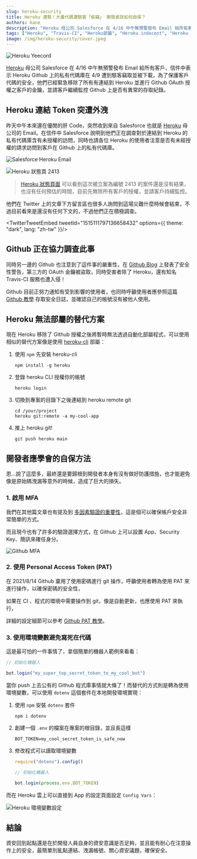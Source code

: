 ---
slug: heroku-security
title: Heroku 遭駭！大量代碼遭駭客「偷竊」 開發者該如何自保？
authors: kane
description: "Heroku 母公司 Salesforce 在 4/16 中午無預警發布 Email 給所有客戶，信件中表示 Heroku Github 上的私有代碼庫在 4/9 遭到駭客竊取並被下載，為了保護客戶代碼的安全，他們已經緊急移除了所有有連結到 Heroku 並進行 Github OAuth 授權之客戶的金鑰，並請客戶繼續監控 Github 上是否有異常的存取紀錄。"
tags: ["Heroku", "Travis-CI", "Heroku部屬", "Heroku indecent", "Heroku down", "heroku-cli", "Github", "資安", "OAuth"]
image: /img/heroku-security/cover.jpeg
---


![Heroku Yeecord](/img/heroku-security/cover.jpeg)

[Heroku](https://www.heroku.com/) 母公司 Salesforce 在 4/16 中午無預警發布 Email 給所有客戶，信件中表示 Heroku Github 上的私有代碼庫在 4/9 遭到駭客竊取並被下載，為了保護客戶代碼的安全，他們已經緊急移除了所有有連結到 Heroku 並進行 Github OAuth 授權之客戶的金鑰，並請客戶繼續監控 Github 上是否有異常的存取紀錄。

<TOCInline toc={toc}/>

## Heroku 連結 Token 突遭外洩

昨天中午本來還在優閒的肝 Code，突然收到來自 Salesforce 也就是 [Heroku](https://www.heroku.com) 母公司的 Email。在信件中 Salesforce 說明到他們正在調查對於連結到 Heroku 的私有代碼庫含有未授權的訪問，同時也請各位 Heroku 的使用者注意是否有未經授權的請求訪問到客戶在 Github 上的私有代碼庫。

![Salesforce Heroku Email](/img/heroku-security/salesforce-email.png)

<!--truncate-->

<Adsense/>

![Heroku 狀態頁 2413](/img/heroku-security/heroku-2413.png)
> [Heroku 狀態頁面](https://status.heroku.com/incidents/2413) 可以看到這次被立案為編號 2413 的案件還是沒有結果，也沒有任何預估的時間，目前先無除所有客戶的授權，並請客戶持續監控。

他們在 Twitter 上的文章下方留言區也很多人詢問到這場災難什麼時候會結束，不過目前看來是還沒有任何下文的，不過他們正在積極調查。

<TwitterTweetEmbed tweetId="1515111797136658432" options={{ theme: "dark", lang: "zh-tw" }}/>

## Github 正在協力調查此事

同時另一邊的 Github 也注意到了這件事的嚴重性，在 [Github Blog](https://github.blog/2022-04-15-security-alert-stolen-oauth-user-tokens/) 上發表了安全性警告，第三方的 OAuth 金鑰被盜取，同時受害者除了 Heroku，還有知名 Travis-CI 服務也遭入侵！

Github 目前正努力通知有受到影響的使用者，也同時呼籲使用者應參照這篇 [Github 教學](https://docs.github.com/en/authentication/keeping-your-account-and-data-secure/reviewing-your-security-log) 存取安全日誌，並確認自己的帳號沒有被他人使用。

## Heroku 無法部屬的替代方案

現在 Heroku 移除了 Github 授權之後將暫時無法透過自動化部屬程式，可以使用相似的替代方案像是使用 [heroku-cli](https://devcenter.heroku.com/articles/heroku-cli) 部屬：

1. 使用 `npm` 先安裝 heroku-cli

	```shell
	npm install -g heroku
	```

2. 登錄 heroku CLI 授權你的帳號

	```shell
	heroku login
	```

3. 切換到專案的目錄下之後連結到 heroku remote git

	```shell
	cd /your/project
	heroku git:remote -a my-cool-app
	```

<Adsense/>

4. 推上 heroku git!
	```shell
	git push heroku main
	```

## 開發者應學會的自保方法

恩...說了這麼多，最終還是要歸根到開發者本身有沒有做好防護措施，也才能避免像是原始碼洩漏等意外的時候，造成了巨大的損失。

### 1. 啟用 MFA

我們在其他篇文章也有提及到 [多因素驗證的重要性](/blog/discord-permissions-you-need-to-know/#啟用2FA)，這是個可以確保帳戶安全非常簡單的方式。

而且現今也有了許多的驗證選擇方式，在 Github 上可以設置 App、Security Key、簡訊來確任身分。

![Github MFA](/img/heroku-security/github-mfa.png)

### 2. 使用 Personal Access Token (PAT)

<Adsense/>

在 2021/8/14 Github 棄用了使用密碼進行 git 操作，呼籲使用者轉為使用 PAT 來進行操作，以確保密碼的安全性，

如果在 CI 、程式的環境中需要操作到 git，像是自動更新，也應使用 PAT 來執行，

詳細的設定細節可以參考 [Github PAT 教學](https://docs.github.com/en/authentication/keeping-your-account-and-data-secure/creating-a-personal-access-token)。

### 3. 使用環境變數避免寫死在代碼

這是最可怕的一件事情了，拿個簡單的機器人範例來看看：

```js
// 初始化機器人

bot.login("my_super_top_secret_token_to_my_cool_bot")
```

當你 push 上去公有的 Github 程式庫事情就大條了！而替代的方式則是轉為使用環境變數，可以使用 `dotenv` 這個套件在本地開發環境實現：

1. 使用 `npm` 安裝 `dotenv` 套件

	```shell
	npm i dotenv
	```

2. 創建一個 `.env` 的檔案在專案的根目錄，並且長這樣

	```
	BOT_TOKEN=my_cool_secret_token_is_safe_now
	```

3. 修改程式可以讀取環境變數

	```js
	require("dotenv").config()

	// 初始化機器人

	bot.login(process.env.BOT_TOKEN)
	```

而在 Heroku 雲上可以直接到 App 的設定頁面設定 `Config Vars`：

![Heroku 環境變數設定](/img/heroku-security/heroku-env.png)

## 結論

資安回到起點還是在於開發人員自身的資安意識是否足夠，並且能有耐心在注意操作上的安全，最簡單別亂點連結、洩漏帳號、關心資安議題，確保安全。

<Adsense/>